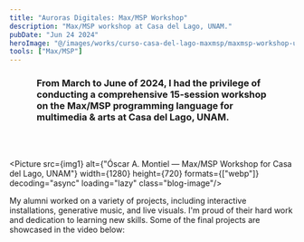 ```yaml
---
title: "Auroras Digitales: Max/MSP Workshop"
description: "Max/MSP workshop at Casa del Lago, UNAM."
pubDate: "Jun 24 2024"
heroImage: "@/images/works/curso-casa-del-lago-maxmsp/maxmsp-workshop-unam.jpg"
tools: ["Max/MSP"]
---
```




<h3 style="padding: 0 3rem 3rem 3rem;">From March to June of 2024, I had the privilege of conducting a comprehensive 15-session workshop on the Max/MSP programming language for multimedia & arts at Casa del Lago, UNAM.</h3>

<Picture src={img1} 
  alt={"Óscar A. Montiel — Max/MSP Workshop for Casa del Lago, UNAM"}
  width={1280}
  height={720}
  formats={["webp"]}
  decoding="async"
  loading="lazy"
  class="blog-image"/>

My alumni worked on a variety of projects, including interactive installations, generative music, and live visuals. I'm proud of their hard work and dedication to learning new skills. Some of the final projects are showcased in the video below:

<YouTube id="https://www.youtube.com/watch?v=2bHCVbXFqwE" />

